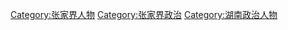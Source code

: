 [[Category:张家界人物|Category:张家界人物]]
[[Category:张家界政治|Category:张家界政治]]
[[Category:湖南政治人物|Category:湖南政治人物]]